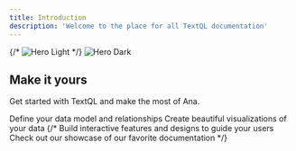 ```yaml
---
title: Introduction
description: 'Welcome to the place for all TextQL documentation'
---
```


{/* <img
  className="block dark:hidden"
  src="/images/hero-light.svg"
  alt="Hero Light"
/> */}
<img
  className=""
  src="/images/hero.png"
  alt="Hero Dark"
/>

## Make it yours

Get started with TextQL and make the most of Ana.

<CardGroup cols={2}>
  <Card
    title="Ontology"
    icon="diagram-project"
    href="/core/ontology"
  >
    Define your data model and relationships
  </Card>
  <Card
    title="Visualizations"
    icon="chart-pie"
    href="/core/visualizations"
  >
    Create beautiful visualizations of your data
  </Card>
{/*   <Card
    title="Add Components"
    icon="screwdriver-wrench"
    href="https://mintlify.com/docs/components/accordion"
  >
    Build interactive features and designs to guide your users
  </Card>
  <Card
    title="Get Inspiration"
    icon="stars"
    href="https://mintlify.com/showcase"
  >
    Check out our showcase of our favorite documentation
  </Card> */}
</CardGroup>
